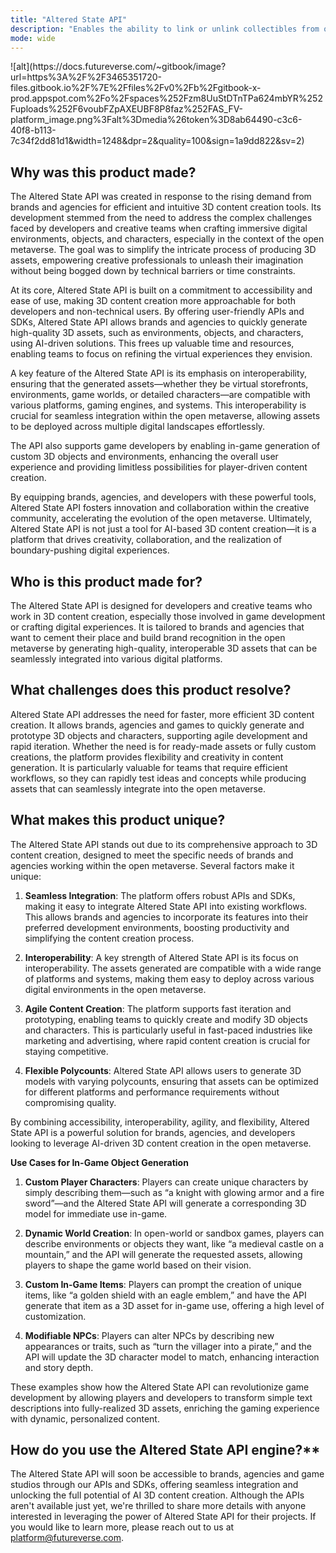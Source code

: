 ```yaml
---
title: "Altered State API"
description: "Enables the ability to link or unlink collectibles from one another."
mode: wide
---
```


<Frame>
 ![alt](https://docs.futureverse.com/~gitbook/image?url=https%3A%2F%2F3465351720-files.gitbook.io%2F%7E%2Ffiles%2Fv0%2Fb%2Fgitbook-x-prod.appspot.com%2Fo%2Fspaces%252Fzm8UuStDTnTPa624mbYR%252Fuploads%252F6voubFZpAXEUBF8P8faz%252FAS_FV-platform_image.png%3Falt%3Dmedia%26token%3D8ab64490-c3c6-40f8-b113-7c34f2dd81d1&width=1248&dpr=2&quality=100&sign=1a9dd822&sv=2)   
</Frame>

## Why was this product made?
The Altered State API was created in response to the rising demand from brands and agencies for efficient and intuitive 3D content creation tools. Its development stemmed from the need to address the complex challenges faced by developers and creative teams when crafting immersive digital environments, objects, and characters, especially in the context of the open metaverse. The goal was to simplify the intricate process of producing 3D assets, empowering creative professionals to unleash their imagination without being bogged down by technical barriers or time constraints.

At its core, Altered State API is built on a commitment to accessibility and ease of use, making 3D content creation more approachable for both developers and non-technical users. By offering user-friendly APIs and SDKs, Altered State API allows brands and agencies to quickly generate high-quality 3D assets, such as environments, objects, and characters, using AI-driven solutions. This frees up valuable time and resources, enabling teams to focus on refining the virtual experiences they envision.

A key feature of the Altered State API is its emphasis on interoperability, ensuring that the generated assets—whether they be virtual storefronts, environments, game worlds, or detailed characters—are compatible with various platforms, gaming engines, and systems. This interoperability is crucial for seamless integration within the open metaverse, allowing assets to be deployed across multiple digital landscapes effortlessly.

The API also supports game developers by enabling in-game generation of custom 3D objects and environments, enhancing the overall user experience and providing limitless possibilities for player-driven content creation.

By equipping brands, agencies, and developers with these powerful tools, Altered State API fosters innovation and collaboration within the creative community, accelerating the evolution of the open metaverse. Ultimately, Altered State API is not just a tool for AI-based 3D content creation—it is a platform that drives creativity, collaboration, and the realization of boundary-pushing digital experiences.

## Who is this product made for?

The Altered State API is designed for developers and creative teams who work in 3D content creation, especially those involved in game development or crafting digital experiences. It is tailored to brands and agencies that want to cement their place and build brand recognition in the open metaverse by generating high-quality, interoperable 3D assets that can be seamlessly integrated into various digital platforms.

## What challenges does this product resolve?

Altered State API addresses the need for faster, more efficient 3D content creation. It allows brands, agencies and games to quickly generate and prototype 3D objects and characters, supporting agile development and rapid iteration. Whether the need is for ready-made assets or fully custom creations, the platform provides flexibility and creativity in content generation. It is particularly valuable for teams that require efficient workflows, so they can rapidly test ideas and concepts while producing assets that can seamlessly integrate into the open metaverse.

## What makes this product unique?

The Altered State API stands out due to its comprehensive approach to 3D content creation, designed to meet the specific needs of brands and agencies working within the open metaverse. Several factors make it unique:

1.  **Seamless Integration**: The platform offers robust APIs and SDKs, making it easy to integrate Altered State API into existing workflows. This allows brands and agencies to incorporate its features into their preferred development environments, boosting productivity and simplifying the content creation process.
    
2.  **Interoperability**: A key strength of Altered State API is its focus on interoperability. The assets generated are compatible with a wide range of platforms and systems, making them easy to deploy across various digital environments in the open metaverse.
    
3.  **Agile Content Creation**: The platform supports fast iteration and prototyping, enabling teams to quickly create and modify 3D objects and characters. This is particularly useful in fast-paced industries like marketing and advertising, where rapid content creation is crucial for staying competitive.
    
4.  **Flexible Polycounts**: Altered State API allows users to generate 3D models with varying polycounts, ensuring that assets can be optimized for different platforms and performance requirements without compromising quality.
    

By combining accessibility, interoperability, agility, and flexibility, Altered State API is a powerful solution for brands, agencies, and developers looking to leverage AI-driven 3D content creation in the open metaverse.

**Use Cases for In-Game Object Generation**

1.  **Custom Player Characters**: Players can create unique characters by simply describing them—such as “a knight with glowing armor and a fire sword”—and the Altered State API will generate a corresponding 3D model for immediate use in-game.
    
2.  **Dynamic World Creation**: In open-world or sandbox games, players can describe environments or objects they want, like “a medieval castle on a mountain,” and the API will generate the requested assets, allowing players to shape the game world based on their vision.
    
3.  **Custom In-Game Items**: Players can prompt the creation of unique items, like “a golden shield with an eagle emblem,” and have the API generate that item as a 3D asset for in-game use, offering a high level of customization.
    
4.  **Modifiable NPCs**: Players can alter NPCs by describing new appearances or traits, such as “turn the villager into a pirate,” and the API will update the 3D character model to match, enhancing interaction and story depth.
    

These examples show how the Altered State API can revolutionize game development by allowing players and developers to transform simple text descriptions into fully-realized 3D assets, enriching the gaming experience with dynamic, personalized content.

## How do you use the Altered State API engine?**

The Altered State API will soon be accessible to brands, agencies and game studios through our APIs and SDKs, offering seamless integration and unlocking the full potential of AI 3D content creation. Although the APIs aren't available just yet, we're thrilled to share more details with anyone interested in leveraging the power of Altered State API for their projects. If you would like to learn more, please reach out to us at [platform@futureverse.com](mailto:platform@futureverse.com).


